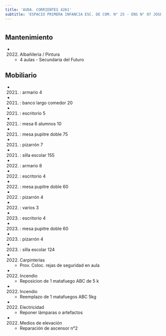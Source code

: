 ```yaml
---
title: 'AVDA. CORRIENTES 4261'
subtitle: 'ESPACIO PRIMERA INFANCIA ESC. DE COM. N° 25 - ENS N° 07 JOSE MARIA TORRES - ESC. DE COM. N° 08 PATRICIAS ARGENTINAS - ESC. DE COM. N° 25 SANTIAGO DE LINIERS'
---
```


#


## Mantenimiento

*  (2022) Albañileria / Pintura 
    + 4 aulas - Secundaria del Futuro


## Mobiliario

*  (2021) : armario 4 

*  (2021) : banco largo comedor 20 

*  (2021) : escritorio 5 

*  (2021) : mesa 6 alumnos 10 

*  (2021) : mesa pupitre doble 75 

*  (2021) : pizarrón 7 

*  (2021) : silla escolar 155 

*  (2022) : armario 8 

*  (2022) : escritorio 4 

*  (2022) : mesa pupitre doble 60 

*  (2022) : pizarrón 4 

*  (2022) : varios 3 

*  (2023) : escritorio 4 

*  (2023) : mesa pupitre doble 60 

*  (2023) : pizarrón 4 

*  (2023) : silla escolar 124 




*  (2022) Carpinterías 
    + Prov. Coloc. rejas de seguridad en aula

*  (2022) Incendio 
    + Reposicion de 1 matafuego ABC de 5 k

*  (2022) Incendio 
    + Reemplazo de 1 matafuegos ABC 5kg

*  (2022) Electricidad 
    + Reponer lámparas o artefactos

*  (2022) Medios de elevación 
    + Reparación de ascensor n°2




